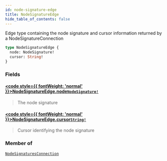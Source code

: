```yaml
---
id: node-signature-edge
title: NodeSignatureEdge
hide_table_of_contents: false
---
```








Edge type containing the node signature and cursor information returned by a NodeSignatureConnection

```graphql
type NodeSignatureEdge {
  node: NodeSignature!
  cursor: String!
}
```


### Fields

#### [<code style={{ fontWeight: 'normal' }}>NodeSignatureEdge.<b>node</b></code>](#)<Bullet />[`NodeSignature!`](/mainnet/api/graphql/objects/node-signature) <Badge class="secondary" text="non-null"/> <Badge class="secondary" text="object"/>
> The node signature
> 

#### [<code style={{ fontWeight: 'normal' }}>NodeSignatureEdge.<b>cursor</b></code>](#)<Bullet />[`String!`](/mainnet/api/graphql/scalars/string) <Badge class="secondary" text="non-null"/> <Badge class="secondary" text="scalar"/>
> Cursor identifying the node signature
> 



### Member of

[`NodeSignaturesConnection`](/mainnet/api/graphql/objects/node-signatures-connection)  <Badge class="secondary" text="object"/>



